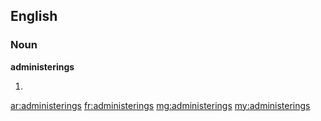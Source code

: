 ==English==
===Noun===
'''administerings'''
# {{plural of|[[administering]]}}

[[ar:administerings]]
[[fr:administerings]]
[[mg:administerings]]
[[my:administerings]]